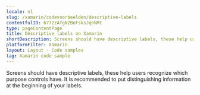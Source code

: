 ```yaml
---
locale: nl
slug: /xamarin/codevoorbeelden/descriptive-labels
contentfulID: 6772zAfgNZBnFsksJqnNRt
type: pageContentPage
title: Descriptive labels on Xamarin
shortDescription: Screens should have descriptive labels, these help users recognize which purpose controls have.
platformFilter: Xamarin
layout: Layout - Code samples
tag: Xamarin code sample
---
```


Screens should have descriptive labels, these help users recognize which purpose controls have. It is recommended to put distinguishing information at the beginning of your labels.

<CodeSample id="screen-labels" locale="nl" platform="xamarin"/>